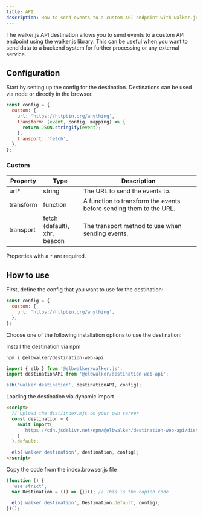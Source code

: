 ```yaml
---
title: API
description: How to send events to a custom API endpoint with walker.js
---
```



<PackageLink
  browser="@elbwalker/destination-web-api"
  es5="@elbwalker/destination-web-api"
  github="packages/destinations/web/api"
  npm="@elbwalker/destination-web-api"
/>

The walker.js API destination allows you to send events to a custom API endpoint
using the&nbsp;<Link to="/docs/sources/walkerjs">walker.js</Link> library. This
can be useful when you want to send data to a backend system for further
processing or any external service.

## Configuration

Start by setting up the config for the destination. Destinations can be used via
node or directly in the browser.

```js
const config = {
  custom: {
    url: 'https://httpbin.org/anything',
    transform: (event, config, mapping) => {
      return JSON.stringify(event);
    },
    transport: 'fetch',
  },
};
```

### Custom

| Property  | Type                                   | Description                                                        |
| --------- | -------------------------------------- | ------------------------------------------------------------------ |
| url\*     | string                                 | The URL to send the events to.                                     |
| transform | function                               | A function to transform the events before sending them to the URL. |
| transport | fetch (default),<br />xhr,<br />beacon | The transport method to use when sending events.                   |

Properties with a `*` are required.

## How to use

First, define the config that you want to use for the destination:

```js
const config = {
  custom: {
    url: 'https://httpbin.org/anything',
  },
};
```

Choose one of the
following&nbsp;<Link to="/docs/destinations/web/#installation">installation
options</Link> to use the destination:

<Tabs>
  <TabItem value="ts" label="TypeScript" default>
Install the destination via npm

```bash
npm i @elbwalker/destination-web-api
```

```js
import { elb } from '@elbwalker/walker.js';
import destinationAPI from '@elbwalker/destination-web-api';

elb('walker destination', destinationAPI, config);
```

  </TabItem>
  <TabItem value="script" label="Script">

Loading the destination via dynamic import

```html
<script>
  // Upload the dist/index.mjs on your own server
  const destination = (
    await import(
      'https://cdn.jsdelivr.net/npm/@elbwalker/destination-web-api/dist/index.mjs'
    )
  ).default;

  elb('walker destination', destination, config);
</script>
```

  </TabItem>
  <TabItem value="code" label="Code">
Copy the code from the&nbsp;<Link to="https://cdn.jsdelivr.net/npm/@elbwalker/destination-web-api@latest/dist/index.browser.js">index.browser.js</Link> file

```js
(function () {
  'use strict';
  var Destination = (() => {})(); // This is the copied code

  elb('walker destination', Destination.default, config);
})();
```

  </TabItem>
</Tabs>
